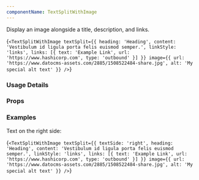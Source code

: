 ```yaml
---
componentName: TextSplitWithImage
---
```


Display an image alongside a title, description, and links.

<LiveComponent>{`<TextSplitWithImage
  textSplit={{
    heading: 'Heading',
    content: 'Vestibulum id ligula porta felis euismod semper.',
    linkStyle: 'links',
    links: [{
      text: 'Example Link',
      url: 'https://www.hashicorp.com',
      type: 'outbound'
    }]
  }}
  image={{
    url: 'https://www.datocms-assets.com/2885/1508522484-share.jpg',
    alt: 'My special alt text'
  }}
/>`}</LiveComponent>

### Usage Details

<UsageDetails packageName="@hashicorp/react-text-split-with-image" />

### Props

<PropsTable props={componentProps} />

### Examples

Text on the right side:

<LiveComponent>{`<TextSplitWithImage
  textSplit={{
    textSide: 'right',
    heading: 'Heading',
    content: 'Vestibulum id ligula porta felis euismod semper.',
    linkStyle: 'links',
    links: [{
      text: 'Example Link',
      url: 'https://www.hashicorp.com',
      type: 'outbound'
    }]
  }}
  image={{
    url: 'https://www.datocms-assets.com/2885/1508522484-share.jpg',
    alt: 'My special alt text'
  }}
/>`}</LiveComponent>
